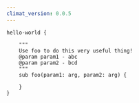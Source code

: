 ```yaml
---
climat_version: 0.0.5
---
```

```clidsl title=documenting-toolchains.cli
hello-world {

    """
    Use foo to do this very useful thing!
    @param param1 - abc
    @param param2 - bcd
    """
    sub foo(param1: arg, param2: arg) {

    }
}
